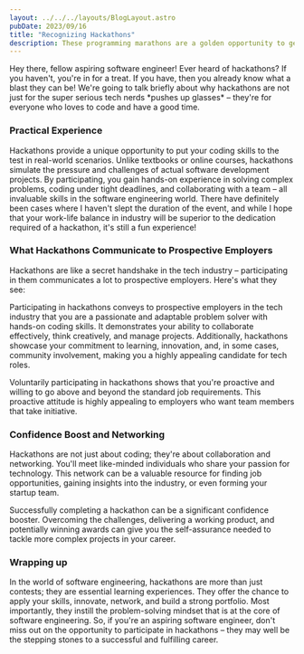 ```yaml
---
layout: ../../../layouts/BlogLayout.astro
pubDate: 2023/09/16
title: "Recognizing Hackathons"
description: These programming marathons are a golden opportunity to get out there!
---
```



Hey there, fellow aspiring software engineer! Ever heard of hackathons? If you haven't,
you're in for a treat. If you have, then you already know what a blast they can be!
We're going to talk briefly about why hackathons are not just for the super serious tech nerds
\*pushes up glasses\* – they're for everyone who loves to code and have a good time.

### Practical Experience

Hackathons provide a unique opportunity to put your coding skills to the test in real-world scenarios.
Unlike textbooks or online courses, hackathons simulate the pressure and challenges of actual software
development projects. By participating, you gain hands-on experience in solving complex problems,
coding under tight deadlines, and collaborating with a team – all invaluable skills in the software engineering world.
There have definitely been cases where I haven't slept the duration of the event, and while I hope
that your work-life balance in industry will be superior to the dedication required of a hackathon,
it's still a fun experience!

### What Hackathons Communicate to Prospective Employers

Hackathons are like a secret handshake in the tech industry –
participating in them communicates a lot to prospective employers. Here's what they see:

Participating in hackathons conveys to prospective employers in the tech industry that you are a
passionate and adaptable problem solver with hands-on coding skills. It demonstrates your ability
to collaborate effectively, think creatively, and manage projects. Additionally, hackathons showcase
your commitment to learning, innovation, and, in some cases, community involvement, making you a
highly appealing candidate for tech roles.

Voluntarily participating in hackathons shows that you're proactive and willing to go above and
beyond the standard job requirements. This proactive attitude is highly appealing to employers who
want team members that take initiative.

### Confidence Boost and Networking

Hackathons are not just about coding; they're about collaboration and networking.
You'll meet like-minded individuals who share your passion for technology. This network can be a
valuable resource for finding job opportunities, gaining insights into the industry, or even forming your startup team.

Successfully completing a hackathon can be a significant confidence booster.
Overcoming the challenges, delivering a working product, and potentially winning awards can
give you the self-assurance needed to tackle more complex projects in your career.

### Wrapping up

In the world of software engineering, hackathons are more than just contests; they are essential learning experiences. They offer the chance to apply your skills, innovate, network, and build a strong portfolio. Most importantly, they instill the problem-solving mindset that is at the core of software engineering. So, if you're an aspiring software engineer, don't miss out on the opportunity to participate in hackathons – they may well be the stepping stones to a successful and fulfilling career.
